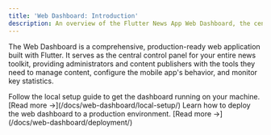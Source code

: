 ```yaml
---
title: 'Web Dashboard: Introduction'
description: An overview of the Flutter News App Web Dashboard, the central control panel for your news toolkit.
---
```



The Web Dashboard is a comprehensive, production-ready web application built with Flutter. It serves as the central control panel for your entire news toolkit, providing administrators and content publishers with the tools they need to manage content, configure the mobile app's behavior, and monitor key statistics.

<CardGrid>
	<Card title="Local Setup" icon="rocket">
		Follow the local setup guide to get the dashboard running on your machine.
		[Read more &rarr;](/docs/web-dashboard/local-setup/)
	</Card>
	<Card title="Deployment" icon="cloud">
		Learn how to deploy the web dashboard to a production environment.
		[Read more &rarr;](/docs/web-dashboard/deployment/)
	</Card>
</CardGrid>
